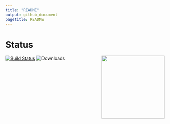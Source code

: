 ```yaml
---
title: "README"
output: github_document
pagetitle: README
---
```


<!-- README.md is generated from README.Rmd. Please edit that file -->


# Status
[![Build Status](https://travis-ci.org/RobWHickman/EPV.png)](https://travis-ci.org/RobWHickman/ggparliament)
![Downloads](https://cranlogs.r-pkg.org/badges/grand-total/EPV)
<img src = "./hex_sticker/hexSticker.png" align = "right" width = "200"/>

